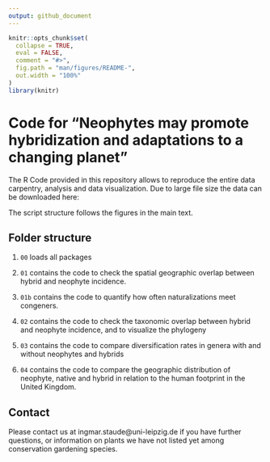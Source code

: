 ```yaml
---
output: github_document
---
```


<!-- README.md is generated from README.Rmd. Please edit that file -->

```r
knitr::opts_chunk$set(
  collapse = TRUE,
  eval = FALSE,
  comment = "#>",
  fig.path = "man/figures/README-",
  out.width = "100%"
)
library(knitr)
```

# Code for "Neophytes may promote hybridization and adaptations to a changing planet"

The R Code provided in this repository allows to reproduce the entire data carpentry, analysis and data visualization. Due to large file size the data can be downloaded here:

The script structure follows the figures in the main text.

## Folder structure

1. `00` loads all packages

2. `01` contains the code to check the spatial geographic overlap between hybrid and neophyte incidence.

3. `01b` contains the code to quantify how often naturalizations meet congeners.

4. `02` contains the code to check the taxonomic overlap between hybrid and neophyte incidence, and to visualize the phylogeny

4. `03` contains the code to compare diversification rates in genera with and without neophytes and hybrids

5. `04` contains the code to compare the geographic distribution of neophyte, native and hybrid in relation to the human footprint in the United Kingdom.


## Contact
Please contact us at ingmar.staude@uni-leipzig.de if you have further questions, or information on plants we have not listed yet among conservation gardening species.


